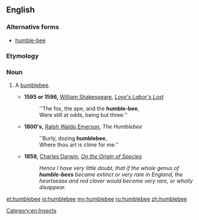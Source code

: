 ==English==

===Alternative forms===
* [[humble-bee]]

===Etymology===
{{rfe|lang=en}}

===Noun===
{{en-noun}}

# {{context|obsolete|lang=en}} A [[bumblebee]].
#* '''1595 or 1596,''' [[w:William Shakespeare|William Shakespeare]], ''[[s:Love's Labor's Lost|Love's Labor's Lost]]''
#*: ''The fox, the ape, and the '''humble-bee''',
#*: Were still at odds, being but three.''
#* '''1800's,''' [[w:Ralph Waldo Emerson|Ralph Waldo Emerson]], ''The Humblebee''
#*: ''Burly, dozing '''humblebee''',
#*: Where thou art is clime for me.''
#* '''1859,''' [[w:Charles Darwin|Charles Darwin]], ''[[s:On the Origin of Species|On the Origin of Species]]''
#*: ''Hence I have very little doubt, that if the whole genus of '''humble-bees''' became extinct or very rare in England, the heartsease and red clover would become very rare, or wholly disappear.''

[[Category:en:Insects]]

[[et:humblebee]]
[[io:humblebee]]
[[my:humblebee]]
[[ru:humblebee]]
[[zh:humblebee]]